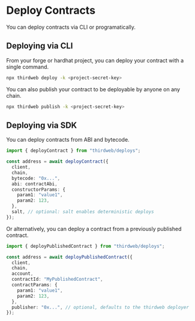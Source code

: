 # Deploy Contracts

You can deploy contracts via CLI or programatically.

## Deploying via CLI

From your forge or hardhat project, you can deploy your contract with a single command.

```bash
npx thirdweb deploy -k <project-secret-key>
```

You can also publish your contract to be deployable by anyone on any chain.

```bash
npx thirdweb publish -k <project-secret-key>
```



## Deploying via SDK

You can deploy contracts from ABI and bytecode.

```ts
import { deployContract } from "thirdweb/deploys";

const address = await deployContract({
  client,
  chain,
  bytecode: "0x...",
  abi: contractAbi,
  constructorParams: {
    param1: "value1",
    param2: 123,
  },
  salt, // optional: salt enables deterministic deploys
});
```

Or alternatively, you can deploy a contract from a previously published contract.

```ts
import { deployPublishedContract } from "thirdweb/deploys";

const address = await deployPublishedContract({
  client,
  chain,
  account,
  contractId: "MyPublishedContract",
  contractParams: {
    param1: "value1",
    param2: 123,
  },
  publisher: "0x...", // optional, defaults to the thirdweb deployer
});
```